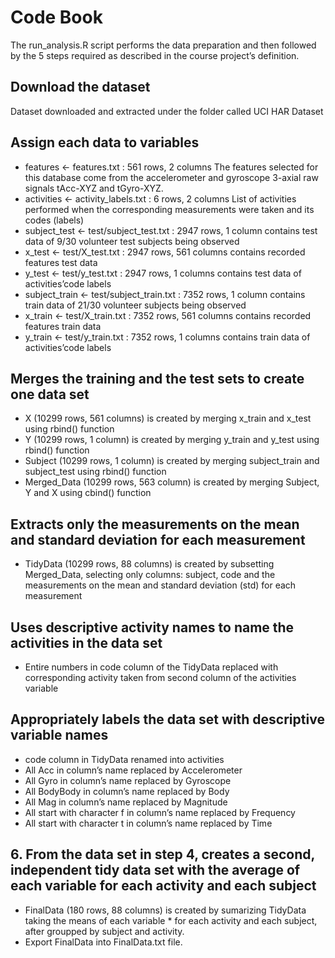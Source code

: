 Code Book
==========
The run_analysis.R script performs the data preparation and then followed by the 5 steps required as described in the course project’s definition.

## Download the dataset

Dataset downloaded and extracted under the folder called UCI HAR Dataset

## Assign each data to variables

* features <- features.txt : 561 rows, 2 columns
The features selected for this database come from the accelerometer and gyroscope 3-axial raw signals tAcc-XYZ and tGyro-XYZ.
* activities <- activity_labels.txt : 6 rows, 2 columns
List of activities performed when the corresponding measurements were taken and its codes (labels)
* subject_test <- test/subject_test.txt : 2947 rows, 1 column
contains test data of 9/30 volunteer test subjects being observed
* x_test <- test/X_test.txt : 2947 rows, 561 columns
contains recorded features test data
* y_test <- test/y_test.txt : 2947 rows, 1 columns
contains test data of activities’code labels
* subject_train <- test/subject_train.txt : 7352 rows, 1 column
contains train data of 21/30 volunteer subjects being observed
* x_train <- test/X_train.txt : 7352 rows, 561 columns
contains recorded features train data
* y_train <- test/y_train.txt : 7352 rows, 1 columns
contains train data of activities’code labels


## Merges the training and the test sets to create one data set
* X (10299 rows, 561 columns) is created by merging x_train and x_test using rbind() function
* Y (10299 rows, 1 column) is created by merging y_train and y_test using rbind() function
* Subject (10299 rows, 1 column) is created by merging subject_train and subject_test using rbind() function
* Merged_Data (10299 rows, 563 column) is created by merging Subject, Y and X using cbind() function

## Extracts only the measurements on the mean and standard deviation for each measurement
* TidyData (10299 rows, 88 columns) is created by subsetting Merged_Data, selecting only columns: subject, code and the measurements on the mean and standard deviation (std) for each measurement

## Uses descriptive activity names to name the activities in the data set
* Entire numbers in code column of the TidyData replaced with corresponding activity taken from second column of the activities variable

## Appropriately labels the data set with descriptive variable names
* code column in TidyData renamed into activities
* All Acc in column’s name replaced by Accelerometer
* All Gyro in column’s name replaced by Gyroscope
* All BodyBody in column’s name replaced by Body
* All Mag in column’s name replaced by Magnitude
* All start with character f in column’s name replaced by Frequency
* All start with character t in column’s name replaced by Time

## 6. From the data set in step 4, creates a second, independent tidy data set with the average of each variable for each activity and each subject
* FinalData (180 rows, 88 columns) is created by sumarizing TidyData taking the means of each variable * for each activity and each subject, after groupped by subject and activity.
* Export FinalData into FinalData.txt file.